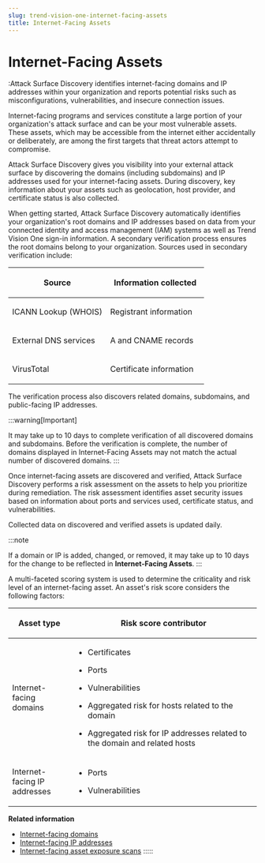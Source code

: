 ```yaml
---
slug: trend-vision-one-internet-facing-assets
title: Internet-Facing Assets
---
```

# Internet-Facing Assets

:Attack Surface Discovery identifies internet-facing domains and IP addresses within your organization and reports potential risks such as misconfigurations, vulnerabilities, and insecure connection issues.

Internet-facing programs and services constitute a large portion of your organization's attack surface and can be your most vulnerable assets. These assets, which may be accessible from the internet either accidentally or deliberately, are among the first targets that threat actors attempt to compromise.

Attack Surface Discovery gives you visibility into your external attack surface by discovering the domains (including subdomains) and IP addresses used for your internet-facing assets. During discovery, key information about your assets such as geolocation, host provider, and certificate status is also collected.

When getting started, Attack Surface Discovery automatically identifies your organization's root domains and IP addresses based on data from your connected identity and access management (IAM) systems as well as Trend Vision One sign-in information. A secondary verification process ensures the root domains belong to your organization. Sources used in secondary verification include:

<table>
<colgroup>
<col style="width: 50%" />
<col style="width: 50%" />
</colgroup>
<thead>
<tr>
<th><p>Source</p></th>
<th><p>Information collected</p></th>
</tr>
</thead>
<tbody>
<tr>
<td><p>ICANN Lookup (WHOIS)</p></td>
<td><p>Registrant information</p></td>
</tr>
<tr>
<td><p>External DNS services</p></td>
<td><p>A and CNAME records</p></td>
</tr>
<tr>
<td><p>VirusTotal</p></td>
<td><p>Certificate information</p></td>
</tr>
</tbody>
</table>

The verification process also discovers related domains, subdomains, and public-facing IP addresses.

:::warning[Important]

It may take up to 10 days to complete verification of all discovered domains and subdomains. Before the verification is complete, the number of domains displayed in Internet-Facing Assets may not match the actual number of discovered domains.
:::

Once internet-facing assets are discovered and verified, Attack Surface Discovery performs a risk assessment on the assets to help you prioritize during remediation. The risk assessment identifies asset security issues based on information about ports and services used, certificate status, and vulnerabilities.

Collected data on discovered and verified assets is updated daily.

:::note

If a domain or IP is added, changed, or removed, it may take up to 10 days for the change to be reflected in **Internet-Facing Assets**.
:::

A multi-faceted scoring system is used to determine the criticality and risk level of an internet-facing asset. An asset's risk score considers the following factors:

<table>
<colgroup>
<col style="width: 25%" />
<col style="width: 75%" />
</colgroup>
<thead>
<tr>
<th><p>Asset type</p></th>
<th><p>Risk score contributor</p></th>
</tr>
</thead>
<tbody>
<tr>
<td><p>Internet-facing domains</p></td>
<td><ul>
<li><p>Certificates</p></li>
<li><p>Ports</p></li>
<li><p>Vulnerabilities</p></li>
<li><p>Aggregated risk for hosts related to the domain</p></li>
<li><p>Aggregated risk for IP addresses related to the domain and related hosts</p></li>
</ul></td>
</tr>
<tr>
<td><p>Internet-facing IP addresses</p></td>
<td><ul>
<li><p>Ports</p></li>
<li><p>Vulnerabilities</p></li>
</ul></td>
</tr>
</tbody>
</table>

**Related information**

- [Internet-facing domains](internet-facing-domains.md "Attack Surface Discovery discovers and assesses your internet-facing domains as part of your external attack surface.")
- [Internet-facing IP addresses](internet-facing-ip-addresses.md "Attack Surface Discovery discovers and assesses your internet-facing IP addresses as part of your external attack surface.")
- [Internet-facing asset exposure scans](internet-facing-asset-scan.md "Use the Network Vulnerability Scanner service to scan supported internet-facing assets for exposures including system configuration issues that could compromise your organization's infrastructure.")
:::::
